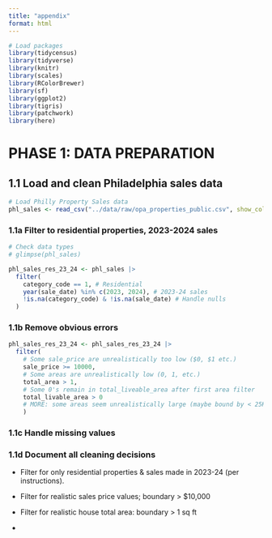 ```yaml
---
title: "appendix"
format: html
---
```


```r
# Load packages
library(tidycensus)
library(tidyverse)
library(knitr)
library(scales)
library(RColorBrewer)
library(sf)
library(ggplot2)
library(tigris)
library(patchwork)
library(here)
```

# PHASE 1: DATA PREPARATION

## 1.1 Load and clean Philadelphia sales data
```r
# Load Philly Property Sales data
phl_sales <- read_csv("../data/raw/opa_properties_public.csv", show_col_types = FALSE)
```

### 1.1a Filter to residential properties, 2023-2024 sales
```r
# Check data types
# glimpse(phl_sales)

phl_sales_res_23_24 <- phl_sales |>
  filter(
    category_code == 1, # Residential
    year(sale_date) %in% c(2023, 2024), # 2023-24 sales
    !is.na(category_code) & !is.na(sale_date) # Handle nulls
  )
```

### 1.1b Remove obvious errors
```r
phl_sales_res_23_24 <- phl_sales_res_23_24 |>
  filter(
    # Some sale_price are unrealistically too low ($0, $1 etc.)
    sale_price >= 10000,
    # Some areas are unrealistically low (0, 1, etc.)
    total_area > 1,
    # Some 0's remain in total_liveable_area after first area filter
    total_livable_area > 0
    # MORE: some areas seem unrealistically large (maybe bound by < 25K)
    )
```

### 1.1c Handle missing values

### 1.1d Document all cleaning decisions

- Filter for only residential properties & sales made in 2023-24 (per instructions).


- Filter for realistic sales price values; boundary > $10,000


- Filter for realistic house total area: boundary > 1 sq ft


- 


